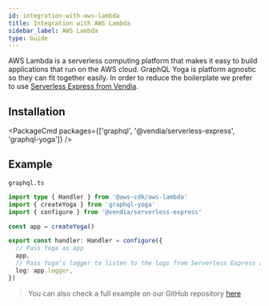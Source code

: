 ```yaml
---
id: integration-with-aws-lambda
title: Integration with AWS Lambda
sidebar_label: AWS Lambda
type: Guide
---
```


AWS Lambda is a serverless computing platform that makes it easy to build applications that run on the AWS cloud. GraphQL Yoga is platform agnostic so they can fit together easily.
In order to reduce the boilerplate we prefer to use [Serverless Express from Vendia](https://github.com/vendia/serverless-express).

## Installation


<PackageCmd
  packages={['graphql', '@vendia/serverless-express', 'graphql-yoga']}
/>

## Example

`graphql.ts`

```ts
import type { Handler } from '@aws-cdk/aws-lambda'
import { createYoga } from 'graphql-yoga'
import { configure } from '@vendia/serverless-express'

const app = createYoga()

export const handler: Handler = configure({
  // Pass Yoga as app
  app,
  // Pass Yoga's logger to listen to the logs from Serverless Express as well
  log: app.logger,
})
```

> You can also check a full example on our GitHub repository [here](https://github.com/dotansimha/graphql-yoga/tree/v3/examples/aws-lambda)
